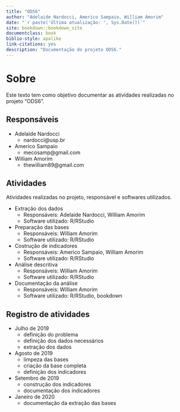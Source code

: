 ```yaml
--- 
title: "ODS6"
author: "Adelaide Nardocci, Americo Sampaio, William Amorim"
date: "`r paste('Última atualização: ', Sys.Date())`"
site: bookdown::bookdown_site
documentclass: book
biblio-style: apalike
link-citations: yes
description: "Documentação do projeto ODS6."
---
```


# Sobre {-}

Este texto tem como objetivo documentar as atividades realizadas no projeto "ODS6".

## Responsáveis {-}

- Adelaide Nardocci
    - nardocci@usp.br 
- Americo Sampaio
    - mecosamp@gmail.com
- William Amorim
    - thewilliam89@gmail.com

## Atividades {-}

Atividades realizadas no projeto, responsável e softwares utilizados.

- Extração dos dados
    - Responsáveis: Adelaide Nardocci, William Amorim
    - Software utilizado: R/RStudio
- Preparação das bases
    - Responsáveis: William Amorim
    - Software utilizado: R/RStudio
- Costrução de indicadores
    - Responsáveis: Americo Sampaio, William Amorim
    - Software utilizado: R/RStudio
- Análise descritiva
    - Responsáveis: William Amorim
    - Software utilizado: R/RStudio
- Documentação da análise
    - Responsáveis: William Amorim
    - Software utilizado: R/RStudio, bookdown

## Registro de atividades {-}

- Julho de 2019
    - definição do problema
    - definição dos dados necessários
    - extração dos dados
- Agosto de 2019
    - limpeza das bases
    - criação da base completa
    - definição dos indicadores
- Setembro de 2019
    - construção dos indicadores
    - documentação dos indicadores
- Janeiro de 2020
    - documentação da extração das bases
